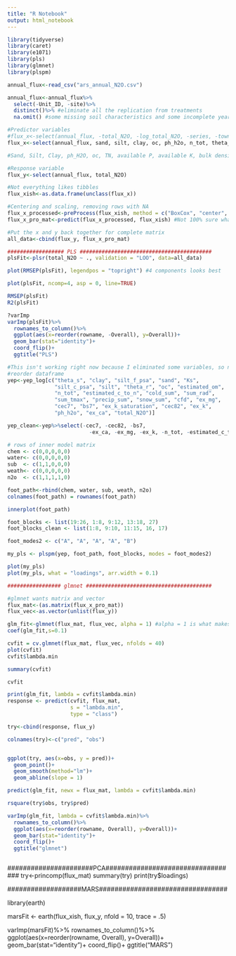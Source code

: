 ```yaml
---
title: "R Notebook"
output: html_notebook
---
```


```r

library(tidyverse)
library(caret)
library(e1071)
library(pls)
library(glmnet)
library(plspm)
```

```r
annual_flux<-read_csv("ars_annual_N2O.csv")

annual_flux<-annual_flux%>%
  select(-Unit_ID, -site)%>%
  distinct()%>% #eliminate all the replication from treatments
  na.omit() #some missing soil characteristics and some incomplete years
```

```r

#Predictor variables
#flux_x<-select(annual_flux, -total_N2O, -log_total_N2O, -series, -town, -avg_N2O, -log_avg_N2O,-year)
flux_x<-select(annual_flux, sand, silt, clay, oc, ph_h2o, n_tot, theta_r, theta_s, cold_sum, sum_tmax, sum_rad, snow_sum, precip_sum, cfd, Ks, bs7)

#Sand, Silt, Clay, ph_H2O, oc, TN, available P, available K, bulk density

#Response variable
flux_y<-select(annual_flux, total_N2O)

#Not everything likes tibbles
flux_xish<-as.data.frame(unclass(flux_x))

#Centering and scaling, removing rows with NA
flux_x_processed<-preProcess(flux_xish, method = c("BoxCox", "center", "scale"), na.remove = TRUE)
flux_x_pro_mat<-predict(flux_x_processed, flux_xish) #Not 100% sure what this line does (0% sure)

#Put the x and y back together for complete matrix
all_data<-cbind(flux_y, flux_x_pro_mat)
```

```r

################## PLS ########################################## 
plsFit<-plsr(total_N2O ~ ., validation = "LOO", data=all_data)

plot(RMSEP(plsFit), legendpos = "topright") #4 components looks best

plot(plsFit, ncomp=4, asp = 0, line=TRUE)

RMSEP(plsFit)
R2(plsFit)

?varImp
varImp(plsFit)%>%
  rownames_to_column()%>%
  ggplot(aes(x=reorder(rowname, -Overall), y=Overall))+
  geom_bar(stat="identity")+
  coord_flip()+
  ggtitle("PLS")
```

```r
#This isn't working right now because I eliminated some variables, so need to adjust the groups below
#reorder dataframe  
yep<-yep_log[c("theta_s", "clay", "silt_f_psa", "sand", "Ks",
               "silt_c_psa", "silt", "theta_r", "oc", "estimated_om",
               "n_tot", "estimated_c_to_n", "cold_sum", "sum_rad", 
               "sum_tmax", "precip_sum", "snow_sum", "cfd", "ex_mg", 
               "cec7", "bs7", "ex_k_saturation", "cec82", "ex_k",
               "ph_h2o", "ex_ca", "total_N2O")]  

yep_clean<-yep%>%select(-cec7, -cec82, -bs7, 
                          -ex_ca, -ex_mg, -ex_k, -n_tot, -estimated_c_to_n, -ex_k_saturation)

# rows of inner model matrix  
chem <- c(0,0,0,0,0)
water<- c(0,0,0,0,0)
sub  <- c(1,1,0,0,0)
weath<- c(0,0,0,0,0)
n2o  <- c(1,1,1,1,0)

foot_path<-rbind(chem, water, sub, weath, n2o)
colnames(foot_path) = rownames(foot_path)

innerplot(foot_path)

foot_blocks <- list(19:26, 1:8, 9:12, 13:18, 27)
foot_blocks_clean <- list(1:8, 9:10, 11:15, 16, 17)

foot_modes2 <- c("A", "A", "A", "A", "B")  

my_pls <- plspm(yep, foot_path, foot_blocks, modes = foot_modes2)

plot(my_pls)
plot(my_pls, what = "loadings", arr.width = 0.1)
```

```r

################# glmnet ########################################

#glmnet wants matrix and vector
flux_mat<-(as.matrix(flux_x_pro_mat))
flux_vec<-as.vector(unlist(flux_y))

glm_fit<-glmnet(flux_mat, flux_vec, alpha = 1) #alpha = 1 is what makes this lasso
coef(glm_fit,s=0.1)

cvfit = cv.glmnet(flux_mat, flux_vec, nfolds = 40)
plot(cvfit) 
cvfit$lambda.min

summary(cvfit)

cvfit

print(glm_fit, lambda = cvfit$lambda.min)
response <- predict(cvfit, flux_mat,
                    s = "lambda.min",
                    type = "class")

try<-cbind(response, flux_y)

colnames(try)<-c("pred", "obs")


ggplot(try, aes(x=obs, y = pred))+
  geom_point()+
  geom_smooth(method="lm")+
  geom_abline(slope = 1)

predict(glm_fit, newx = flux_mat, lambda = cvfit$lambda.min)

rsquare(try$obs, try$pred)

varImp(glm_fit, lambda = cvfit$lambda.min)%>% 
  rownames_to_column()%>%
  ggplot(aes(x=reorder(rowname, Overall), y=Overall))+
  geom_bar(stat="identity")+
  coord_flip()+
  ggtitle("glmnet")
```
```r


```

######################PCA##################################
try<-princomp(flux_mat)
summary(try)
print(try$loadings)

###################MARS#################################

library(earth)

marsFit <- earth(flux_xish, flux_y, nfold = 10, trace = .5) 

varImp(marsFit)%>%
  rownames_to_column()%>%
  ggplot(aes(x=reorder(rowname, Overall), y=Overall))+
  geom_bar(stat="identity")+
  coord_flip()+
  ggtitle("MARS")

################

